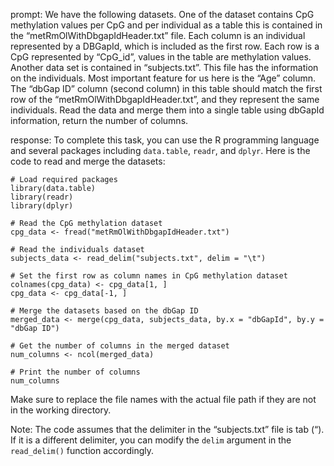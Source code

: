 prompt:
We have the following datasets. One of the dataset contains CpG methylation values per CpG and per individual as a table this is contained in the “metRmOlWithDbgapIdHeader.txt” file. Each column is an individual represented by a DBGapId, which is included as the first row. Each row is a CpG represented by "CpG_id", values in the table are methylation values. Another data set is contained in “subjects.txt”. This file has the information on the individuals. Most important feature for us here is the "Age" column. The "dbGap ID" column (second column) in this table should match the first row of the "metRmOlWithDbgapIdHeader.txt", and they represent the same individuals. 
Read the data and merge them into a single table using dbGapId information, return the number of columns.

response:
To complete this task, you can use the R programming language and several packages including `data.table`, `readr`, and `dplyr`. Here is the code to read and merge the datasets:

```
# Load required packages
library(data.table)
library(readr)
library(dplyr)

# Read the CpG methylation dataset
cpg_data <- fread("metRmOlWithDbgapIdHeader.txt")

# Read the individuals dataset
subjects_data <- read_delim("subjects.txt", delim = "\t")

# Set the first row as column names in CpG methylation dataset
colnames(cpg_data) <- cpg_data[1, ]
cpg_data <- cpg_data[-1, ]

# Merge the datasets based on the dbGap ID
merged_data <- merge(cpg_data, subjects_data, by.x = "dbGapId", by.y = "dbGap ID")

# Get the number of columns in the merged dataset
num_columns <- ncol(merged_data)

# Print the number of columns
num_columns
```

Make sure to replace the file names with the actual file path if they are not in the working directory.

Note: The code assumes that the delimiter in the "subjects.txt" file is tab ("\t"). If it is a different delimiter, you can modify the `delim` argument in the `read_delim()` function accordingly.

